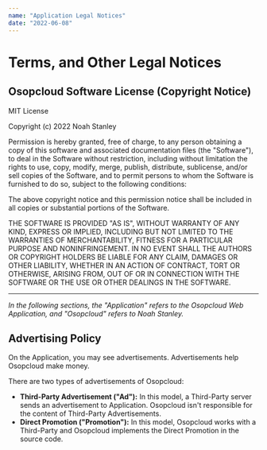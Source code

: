 ```yaml
---
name: "Application Legal Notices"
date: "2022-06-08"
---
```


# Terms, and Other Legal Notices

## Osopcloud Software License (Copyright Notice)

MIT License

Copyright (c) 2022 Noah Stanley

Permission is hereby granted, free of charge, to any person obtaining a copy
of this software and associated documentation files (the "Software"), to deal
in the Software without restriction, including without limitation the rights
to use, copy, modify, merge, publish, distribute, sublicense, and/or sell
copies of the Software, and to permit persons to whom the Software is
furnished to do so, subject to the following conditions:

The above copyright notice and this permission notice shall be included in all
copies or substantial portions of the Software.

THE SOFTWARE IS PROVIDED "AS IS", WITHOUT WARRANTY OF ANY KIND, EXPRESS OR
IMPLIED, INCLUDING BUT NOT LIMITED TO THE WARRANTIES OF MERCHANTABILITY,
FITNESS FOR A PARTICULAR PURPOSE AND NONINFRINGEMENT. IN NO EVENT SHALL THE
AUTHORS OR COPYRIGHT HOLDERS BE LIABLE FOR ANY CLAIM, DAMAGES OR OTHER
LIABILITY, WHETHER IN AN ACTION OF CONTRACT, TORT OR OTHERWISE, ARISING FROM,
OUT OF OR IN CONNECTION WITH THE SOFTWARE OR THE USE OR OTHER DEALINGS IN THE
SOFTWARE.

---

_In the following sections, the "Application" refers to the Osopcloud Web Application, and "Osopcloud" refers to Noah Stanley._

## Advertising Policy

On the Application, you may see advertisements. Advertisements help Osopcloud make money.

There are two types of advertisements of Osopcloud:

- **Third-Party Advertisement ("Ad"):** In this model, a Third-Party server sends an advertisement to Application. Osopcloud isn't responsible for the content of Third-Party Advertisements.
- **Direct Promotion ("Promotion"):** In this model, Osopcloud works with a Third-Party and Osopcloud implements the Direct Promotion in the source code.

